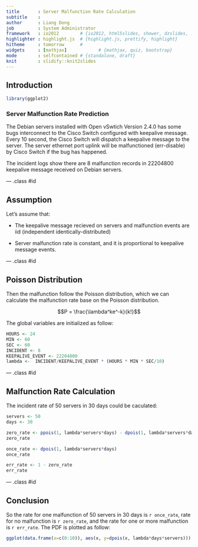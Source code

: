 ```yaml
---
title       : Server Malfunction Rate Calculation
subtitle    : 
author      : Liang Dong
job         : System Administrator
framework   : io2012        # {io2012, html5slides, shower, dzslides, ...}
highlighter : highlight.js  # {highlight.js, prettify, highlight}
hitheme     : tomorrow      # 
widgets     : [mathjax]            # {mathjax, quiz, bootstrap}
mode        : selfcontained # {standalone, draft}
knit        : slidify::knit2slides
---
```


## Introduction

```r
library(ggplot2)
```

### Server Malfunction Rate Prediction

The Debian servers installed with Open vSwtich Version 2.4.0 has some bugs interconnect to the Cisco Switch configured with keepalive message. Every 10 second, the Cisco Switch will dispatch a keepalive message to the server. The server ethernet port uplink will be malfunctioned (err-disable) by Cisco Switch if the bug has happened.

The incident logs show there are 8 malfunction records in 22204800 keepalive message received on Debian servers.

--- .class #id

## Assumption

Let's assume that:

* The keepalive message recieved on servers and malfunction events are iid (independent identically-distributed)

* Server malfunction rate is constant, and it is proportional to keepalive message events.

--- .class #id 

## Poisson Distribution

Then the malfunction follow the Poisson distribution, which we can calculate the malfunction rate base on the Poisson distribution.

$$P = \frac{\lambda^ke^-k}{k!}$$

The global variables are initialized as follow:

```r
HOURS <- 24
MIN <- 60
SEC <- 60
INCIDENT <- 8
KEEPALIVE_EVENT <- 22204800
lambda <-  INCIDENT/KEEPALIVE_EVENT * (HOURS * MIN * SEC/10)
```

--- .class #id 

## Malfunction Rate Calculation
The incident rate of 50 servers in 30 days could be caculated:

```r
servers <- 50
days <- 30
```

```r
zero_rate <- ppois(1, lambda*servers*days) - dpois(1, lambda*servers*days)
zero_rate
```

```r
once_rate <- dpois(1, lambda*servers*days)
once_rate
```

```r
err_rate <- 1 - zero_rate
err_rate
```

--- .class #id 

## Conclusion

So the rate for one malfunction of 50 servers in 30 days is `r once_rate`, rate for no malfunction is `r zero_rate`, and the rate for one or more malfunction is `r err_rate`. The PDF is plotted as follow:

```r
ggplot(data.frame(x=c(0:10)), aes(x, y=dpois(x, lambda*days*servers))) + geom_point(colour="blue") + geom_line(colour="blue")
```




